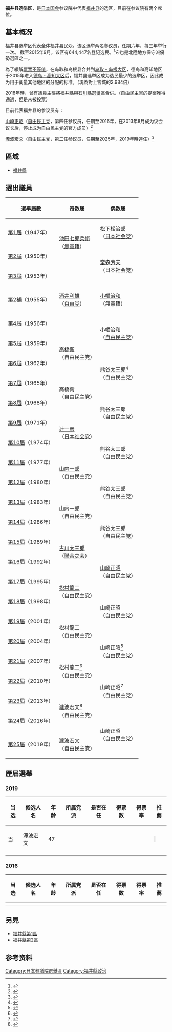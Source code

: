 {{日本參議院選舉區|福井縣選舉區}}
'''福井县选举区'''，是[[日本国会|日本国会]]参议院中代表[[福井县|福井县]]的选区，目前在参议院有两个席位。
 
==基本概况==
福井县选举区代表全体福井县民众。该区选举两名参议员，任期六年，每三年举行一次。 截至2015年9月，该区有644,447名登记选民。<ref name=voters>{{cite web |url=http://www.soumu.go.jp/main_content/000392737.xlsx |title=平成２７年９月２日現在選挙人名簿及び在外選挙人名簿登録者数 |trans-title=Number of resident and non-resident enrolled voters as of 2 September 2015 |language=ja |date=28 December 2015 |access-date=18 May 2016 |archive-date=2016-03-06 |archive-url=https://web.archive.org/web/20160306195601/http://www.soumu.go.jp/main_content/000392737.xlsx |dead-url=no }}</ref>它也是北陸地方保守派優勢選區之一。

為了緩解[[票票不等值|票票不等值]]，在鸟取和岛根县合并到[[鳥取縣·島根縣選舉區|鸟取 - 岛根大区]]，德岛和高知地区于2015年进入[[德島縣·高知縣選舉區|德岛 - 高知大区]]后，福井县选举区成为选民最少的选举区，因此成为用于衡量其他地区的分配的标准。（現為對上宮城的2.984倍）

2018年時，曾有議員主張將福井縣與[[石川縣選舉區|石川縣選舉區]]合併。（自由民主黨的提案獲得通過，但是未被投票）

目前代表福井县的参议员有：
 
[[山崎正昭|山崎正昭]]（[[自由民主党|自由民主党]]，第四任参议员，任期至2016年，在2013年8月成为议会议长后，停止成为自由民主党的官方成员）<ref>{{cite web |url=http://www.sangiin.go.jp/japanese/joho1/kousei/giin/profile/5992051.htm |title=山崎　正昭（やまざき　まさあき）：参議院 |trans-title=Nogami, Kotaro: House of Councillors |language=ja |access-date=18 May 2016 |archive-date=2020-08-24 |archive-url=https://web.archive.org/web/20200824175006/https://www.sangiin.go.jp/japanese/joho1/kousei/giin/profile/5992051.htm |dead-url=no }}</ref>

[[瀧波宏文|瀧波宏文]]（[[自由民主党|自由民主党]]，第二任参议员，任期至2025年，2019年時連任）<ref>{{cite web |url=http://www.sangiin.go.jp/japanese/joho1/kousei/giin/profile/7013032.htm |title=滝波　宏文（たきなみ　ひろふみ）：参議院 |trans-title=Douko, Shigeru: House of Councillors |language=ja |access-date=18 May 2016 |archive-date=2020-08-24 |archive-url=https://web.archive.org/web/20200824174314/https://www.sangiin.go.jp/japanese/joho1/kousei/giin/profile/7013032.htm |dead-url=no }}</ref>

== 區域 ==
* [[福井縣|福井縣]]

== 選出議員 ==
{| class="wikitable" style="font-size:95%; line-height:1.4em;"
! style="width:9em" |選舉屆數
!奇数屆
!偶数屆
|-
|[[第1屆日本参議院議員通常選舉|第1屆]]（1947年）
| rowspan="2" |[[池田七郎兵衛|池田七郎兵衛]]<br>（[[無黨籍|無黨籍]]）
|[[松下松治郎|松下松治郎]]<br>（[[日本社会党|日本社会党]]）
|-
|[[第2屆日本参議院議員通常選舉|第2屆]]（1950年）
| rowspan="2" |[[堂森芳夫|堂森芳夫]]<br>（日本社会党）
|-
|[[第3屆日本参議院議員通常選舉|第3屆]]（1953年）
| rowspan="3" |[[酒井利雄|酒井利雄]]<br>（[[自由黨_(日本1950年)|自由党]]）
|-
|第2補（1955年）
|[[小幡治和|小幡治和]]<br>（無黨籍）
|-
|[[第4屆日本参議院議員通常選舉|第4屆]]（1956年）
| rowspan="2" |小幡治和<br>（[[自由民主党_(日本)|自由民主党]]）
|-
|[[第5屆日本参議院議員通常選舉|第5屆]]（1959年）
| rowspan="2" |[[高橋衛|高橋衛]]<br>（自由民主党）
|-
|[[第6屆日本参議院議員通常選舉|第6屆]]（1962年）
| rowspan="2" |[[熊谷太三郎|熊谷太三郎]]<ref name="A">{{cite web|url=http://www.sangiin.go.jp/japanese/san60/s60_shiryou/giin_a_sa.htm|title=List of Former Councillors (A to Sa)|language=ja|date=2007|archive-url=https://web.archive.org/web/20090902102101/http://www.sangiin.go.jp/japanese/san60/s60_shiryou/giin_a_sa.htm|archive-date=2 September 2009|access-date=26 April 2016|publisher=House of Councillors|deadurl=yes}}</ref><br>（自由民主党）
|-
|[[第7屆日本参議院議員通常選舉|第7屆]]（1965年）
| rowspan="2" |高橋衛<br>（自由民主党）
|-
|[[第8屆日本参議院議員通常選舉|第8屆]]（1968年）
| rowspan="2" |熊谷太三郎<br>（自由民主党）
|-
|[[第9屆日本参議院議員通常選舉|第9屆]]（1971年）
| rowspan="2" |[[辻一彦|辻一彦]]<br>（[[日本社会党|日本社会党]]）
|-
|[[第10屆日本参議院議員通常選舉|第10屆]]（1974年）
| rowspan="2" |熊谷太三郎<br>（自由民主党）
|-
|[[第11屆日本参議院議員通常選舉|第11屆]]（1977年）
| rowspan="2" |[[山内一郎|山内一郎]]<br>（自由民主党）
|-
|[[第12屆日本参議院議員通常選舉|第12屆]]（1980年）
| rowspan="2" |熊谷太三郎<br>（自由民主党）
|-
|[[第13屆日本参議院議員通常選舉|第13屆]]（1983年）
| rowspan="2" |山内一郎<br>（自由民主党）
|-
|[[第14屆日本参議院議員通常選舉|第14屆]]（1986年）
| rowspan="2" |熊谷太三郎<br>（自由民主党）
|-
|[[第15屆日本参議院議員通常選舉|第15屆]]（1989年）
| rowspan="2" |[[古川太三郎|古川太三郎]]<br>（[[民主改革聯合|聯合之会]]）
|-
|[[第16屆日本参議院議員通常選舉|第16屆]]（1992年）
| rowspan="2" |[[山崎正昭|山崎正昭]]<br>（自由民主党）
|-
|[[第17屆日本参議院議員通常選舉|第17屆]]（1995年）
| rowspan="2" |[[松村龍二|松村龍二]]<br>（自由民主党）
|-
|[[第18屆日本参議院議員通常選舉|第18屆]]（1998年）
| rowspan="2" |山崎正昭<br>（自由民主党）
|-
|[[第19屆日本参議院議員通常選舉|第19屆]]（2001年）
| rowspan="2" |松村龍二<br>（自由民主党）
|-
|[[第20屆日本参議院議員通常選舉|第20屆]]（2004年）
| rowspan="2" |山崎正昭<ref name="elect04">{{cite web|url=http://www.asahi.com/2004senkyo/kaihyo/B18.html|title=選挙区開票結果　<福井県>|trans-title=District results (Fukui)|publisher=Asahi Shimbun|access-date=18 May 2016|archive-date=2016-09-21|archive-url=https://web.archive.org/web/20160921050221/http://www.asahi.com/2004senkyo/kaihyo/B18.html|dead-url=no}}</ref><br>（自由民主党）
|-
|[[第21屆日本参議院議員通常選舉|第21屆]]（2007年）
| rowspan="2" |松村龍二<ref name="elect07">{{cite web|url=http://www.yomiuri.co.jp/election/sangiin2007/kaihyou/ye17.htm|title=選挙区　石川県  開票結果  参院選2007|trans-title=Ishikawa at-large district election results, 2007 House of Councillors election|publisher=Yomiuri Shimbun|access-date=26 April 2016|archive-date=2017-07-24|archive-url=https://web.archive.org/web/20170724135726/http://www.yomiuri.co.jp/election/sangiin2007/kaihyou/ye17.htm|dead-url=no}}</ref><br>（自由民主党）
|-
|[[第22屆日本参議院議員通常選舉|第22屆]]（2010年）
| rowspan="2" |山崎正昭<ref name="elect10">{{cite web|url=http://www.yomiuri.co.jp/election/sangiin/2010/kaihyou/ye17.htm|title=選挙区　石川県  開票結果  参院選2010  参院選  選挙|trans-title=Ishikawa at-large district election results, 2010 House of Councillors election|publisher=Yomiuri Shimbun|access-date=26 April 2016|archive-date=2017-06-11|archive-url=https://web.archive.org/web/20170611222959/http://www.yomiuri.co.jp/election/sangiin/2010/kaihyou/ye17.htm|dead-url=no}}</ref><br>（自由民主党）
|-
|[[第23屆日本参議院議員通常選舉|第23屆]]（2013年）
| rowspan="2" |[[瀧波宏文|瀧波宏文]]<ref name="elect13">{{cite web|url=http://www.yomiuri.co.jp/election/sangiin/2013/kaihyou/ye17.htm|title=選挙区　石川県  開票結果  参院選2013  参院選  選挙|trans-title=Ishikawa at-large district election results, 2013 House of Councillors election|publisher=Yomiuri Shimbun|access-date=26 April 2016|archive-date=2017-06-24|archive-url=https://web.archive.org/web/20170624170538/http://www.yomiuri.co.jp/election/sangiin/2013/kaihyou/ye17.htm|dead-url=no}}</ref><br>（自由民主党）
|-
|[[第24屆日本参議院議員通常選舉|第24屆]]（2016年）
| rowspan="2" |山崎正昭<br>（自由民主党）
|-
|[[第25屆日本参議院議員通常選舉|第25屆]]（2019年）
|瀧波宏文<br>（自由民主党）
|}
== 歷屆選舉 ==
=== 2019 ===
{|class="wikitable"
|-
!当选!!候选人名!!年龄!!所属党派!!是否在任!!得票数!!得票率||推薦
|-
|当||滝波宏文||47|||||||||||
|-
|}

=== 2016 ===
{|class="wikitable"
|-
!当选!!候选人名!!年龄!!所属党派!!是否在任!!得票数!!得票率||推薦
|-
|}

== 另見 ==
* [[福井縣第1區|福井縣第1區]]
* [[福井縣第2區|福井縣第2區]]

==参考资料==
{{Reflist}}
{{日本參議院選舉區一覽}}
[[Category:日本參議院選舉區|Category:日本參議院選舉區]]
[[Category:福井縣政治|Category:福井縣政治]]